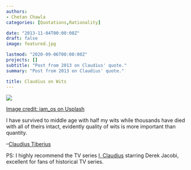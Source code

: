 ---
authors:
- Chetan Chawla
categories: [Quotations,Rationality]

date: "2013-11-04T00:00:00Z"
draft: false
image: featured.jpg

lastmod: "2020-09-06T00:00:00Z" 
projects: []
subtitle: "Post from 2013 on Claudius' quote."
summary: "Post from 2013 on Claudius' quote."

title: Claudius on Wits
---

![](featured.jpg)

[Image credit: iam_os on Usplash](https://unsplash.com/photos/veHGlVkU4qQ)

I have survived to middle age with half my wits while thousands have died with all of theirs intact, evidently quality of wits is more important than quantity.

--[Claudius Tiberius](https://en.wikipedia.org/wiki/Claudius)

PS: I highly recommend the TV series [I, Claudius](https://www.imdb.com/title/tt0074006/) starring Derek Jacobi, excellent for fans of historical TV series.
